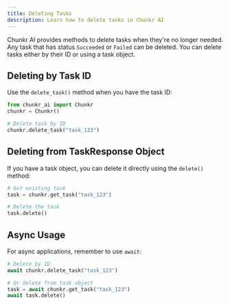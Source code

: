 ```yaml
---
title: Deleting Tasks
description: Learn how to delete tasks in Chunkr AI
---
```


Chunkr AI provides methods to delete tasks when they're no longer needed. Any task that has status `Succeeded` or `Failed` can be deleted.
You can delete tasks either by their ID or using a task object.

## Deleting by Task ID

Use the `delete_task()` method when you have the task ID:

<CodeGroup> 

```python Python
from chunkr_ai import Chunkr
chunkr = Chunkr()

# Delete task by ID
chunkr.delete_task("task_123")
```

</CodeGroup>

## Deleting from TaskResponse Object

If you have a task object, you can delete it directly using the `delete()` method:

<CodeGroup> 

```python Python
# Get existing task
task = chunkr.get_task("task_123")

# Delete the task
task.delete()
```

</CodeGroup>

## Async Usage

For async applications, remember to use `await`:

<CodeGroup> 

```python Python
# Delete by ID
await chunkr.delete_task("task_123")

# Or delete from task object
task = await chunkr.get_task("task_123")
await task.delete()
```
</CodeGroup>